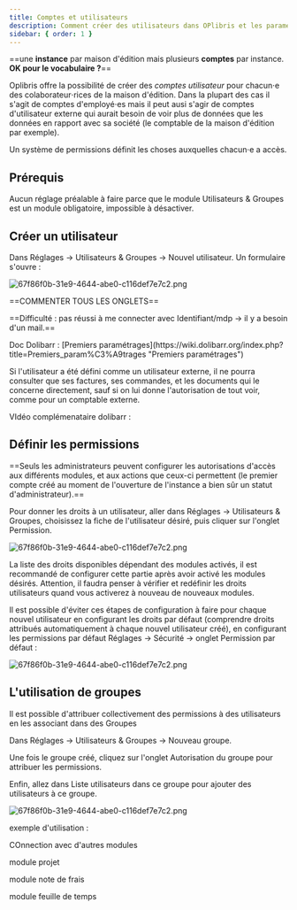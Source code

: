 ```yaml
---
title: Comptes et utilisateurs
description: Comment créer des utilisateurs dans OPlibris et les paramétrer
sidebar: { order: 1 }
---
```



==une **instance** par maison d'édition mais plusieurs **comptes** par instance. **OK pour le vocabulaire ?**==

Oplibris offre la possibilité de créer des _comptes utilisateur_ pour chacun⋅e des colaborateur⋅rices de la maison d'édition. Dans la plupart des cas il s'agit de comptes d'employé⋅es mais il peut ausi s'agir de comptes d'utilisateur externe qui aurait besoin de voir plus de données que les données en rapport avec sa société (le comptable de la maison d'édition par exemple).

Un système de permissions définit les choses auxquelles chacun⋅e a accès.

## Prérequis

Aucun réglage préalable à faire parce que le module Utilisateurs & Groupes est un module obligatoire, impossible à désactiver.

## Créer un utilisateur

Dans Réglages → Utilisateurs & Groupes → Nouvel utilisateur. Un formulaire s'ouvre :&#x20;

![67f86f0b-31e9-4644-abe0-c116def7e7c2.png](../../../../assets/images/utilisateurs1.png)

==COMMENTER TOUS LES ONGLETS==

==Difficulté : pas réussi à me connecter avec Identifiant/mdp → il y a besoin d'un mail.==&#x20;

<YouTube id="S5Rm9ixHNRA" />
Doc Dolibarr : [Premiers
paramétrages](https://wiki.dolibarr.org/index.php?title=Premiers_param%C3%A9trages
"Premiers paramétrages")

Si l'utilisateur a été défini comme un utilisateur externe, il ne pourra consulter que ses factures, ses commandes, et les documents qui le concerne directement, sauf si on lui donne l'autorisation de tout voir, comme pour un comptable externe.&#x20;

VIdéo complémenataire dolibarr :

<YouTube id="bs615t0aFGs" />

## Définir les permissions

==Seuls les administrateurs peuvent configurer les autorisations d'accès aux différents modules, et aux actions que ceux-ci permettent (le premier compte créé au moment de l'ouverture de l'instance a bien sûr un statut d'administrateur).==&#x20;

Pour donner les droits à un utilisateur, aller dans Réglages -> Utilisateurs & Groupes, choisissez la fiche de l'utilisateur désiré, puis cliquer sur l'onglet Permission.

![67f86f0b-31e9-4644-abe0-c116def7e7c2.png](../../../../assets/images/utilisateurs2.png)

La liste des droits disponibles dépendant des modules activés, il est recommandé de configurer cette partie après avoir activé les modules désirés. Attention, il faudra penser à vérifier et redéfinir les droits utilisateurs quand vous activerez à nouveau de nouveaux modules.&#x20;

Il est possible d'éviter ces étapes de configuration à faire pour chaque nouvel utilisateur en configurant les droits par défaut (comprendre droits attribués automatiquement à chaque nouvel utilisateur créé), en configurant les permissions par défaut Réglages -> Sécurité → onglet Permission par défaut :&#x20;

![67f86f0b-31e9-4644-abe0-c116def7e7c2.png](../../../../assets/images/utilisateurs3.png)

## L'utilisation de groupes

Il est possible d'attribuer collectivement des permissions à des utilisateurs en les associant dans des Groupes

Dans Réglages → Utilisateurs & Groupes → Nouveau groupe.&#x20;

Une fois le groupe créé, cliquez sur l'onglet Autorisation du groupe pour attribuer les permissions.

Enfin, allez dans Liste utilisateurs dans ce groupe pour ajouter des utilisateurs à ce groupe.

![67f86f0b-31e9-4644-abe0-c116def7e7c2.png](../../../../assets/images/utilisateurs4.png)

exemple d'utilisation :&#x20;

COnnection avec d'autres modules

module projet

module note de frais

module feuille de temps
